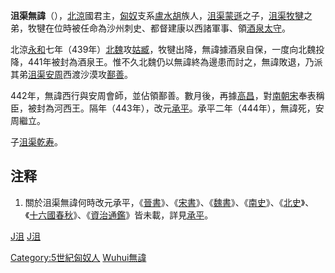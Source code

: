 {{Emperorcn box|图像=
|名称=沮渠無諱
|姓名=沮渠無諱
|庙号=
|谥号=
|陵墓=
|政权=[[北涼|北涼]]
|出生日期=？
|逝世日期=444年
|在位=443年-444年
|年号=[[承平_(沮渠无讳)|承平]]：443年-460年
|说明=
}}
'''沮渠無諱'''（{{bd||？|444年|catIdx=j}}），[[北涼|北涼]]國君主，[[匈奴|匈奴]]支系[[盧水胡|盧水胡]]族人，[[沮渠蒙遜|沮渠蒙遜]]之子，[[沮渠牧犍|沮渠牧犍]]之弟，牧犍在位時被任命為沙州刺史、都督建康以西諸軍事、領[[酒泉|酒泉]][[太守|太守]]。

北涼[[承和_(沮渠牧犍)|永和]]七年（439年）[[北魏|北魏]]攻[[姑臧|姑臧]]，牧犍出降，無諱據酒泉自保，一度向北魏投降，441年被封為酒泉王。惟不久北魏仍以無諱終為邊患而討之，無諱敗退，乃派其弟[[沮渠安周|沮渠安周]]西渡沙漠攻[[鄯善|鄯善]]。

442年，無諱西行與安周會師，並佔領鄯善。數月後，再據[[高昌|高昌]]，對[[南朝宋|南朝宋]]奉表稱臣，被封為河西王。隔年（443年），改元[[承平_(沮渠無諱)|承平]]{{ref|年號}}。承平二年（444年），無諱死，安周繼立。

子[[沮渠乾寿|沮渠乾寿]]。

==注释==
#{{note|年號}}關於沮渠無諱何時改元承平，《[[晉書|晉書]]》、《[[宋書|宋書]]》、《[[魏書|魏書]]》、《[[南史|南史]]》、《[[北史|北史]]》、《[[十六國春秋|十六國春秋]]》、《[[資治通鑑|資治通鑑]]》皆未載，詳見[[承平_(沮渠無諱)|承平]]。

{{中国皇帝|兄[[沮渠牧犍|沮渠牧犍]]|弟[[沮渠安周|沮渠安周]]|[[东晋十六国君主列表#北凉|北涼君主]]|439-444}}
{{五胡十六國君主}}

[[category:北凉君主|J沮]]
[[category:五胡十六國人物|J沮]]
[[Category:5世紀匈奴人|Category:5世紀匈奴人]]
[[Category:沮渠姓|Wuhui無諱]]